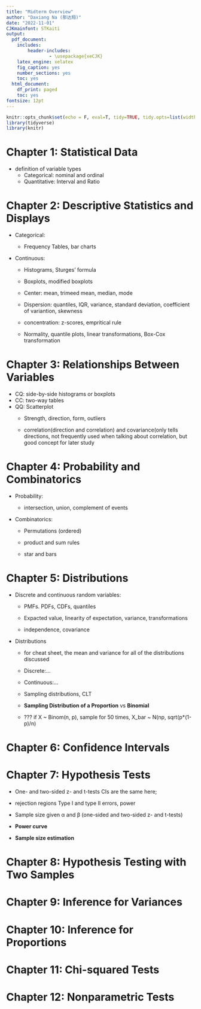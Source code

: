 ```yaml
---
title: "Midterm Overview"
author: "Daxiang Na (那达翔)"
date: "2022-11-01"
CJKmainfont: STKaiti
output: 
  pdf_document: 
    includes:
        header-includes:
                - \usepackage{xeCJK}
    latex_engine: xelatex
    fig_caption: yes
    number_sections: yes
    toc: yes
  html_document:
    df_print: paged
    toc: yes
fontsize: 12pt
---
```


```r
knitr::opts_chunk$set(echo = F, eval=T, tidy=TRUE, tidy.opts=list(width.cutoff=70))
library(tidyverse)
library(knitr)
```

# Chapter 1: Statistical Data

-   definition of variable types
    -   Categorical: nominal and ordinal
    -   Quantitative: Interval and Ratio

# Chapter 2: Descriptive Statistics and Displays

-   Categorical:

    -   Frequency Tables, bar charts

-   Continuous:

    -   Histograms, Sturges' formula

    -   Boxplots, modified boxplots

    -   Center: mean, trimeed mean, median, mode

    -   Dispersion: quantiles, IQR, variance, standard deviation, coefficient of variantion, skewness

    -   concentration: z-scores, empritical rule

    -   Normality, quantile plots, linear transformations, Box-Cox transformation

# Chapter 3: Relationships Between Variables

-   CQ: side-by-side histograms or boxplots
-   CC: two-way tables
-   QQ: Scatterplot
    -   Strength, direction, form, outliers

    -   correlation(direction and correlation) and covariance(only tells directions, not frequently used when talking about correlation, but good concept for later study

# Chapter 4: Probability and Combinatorics

-   Probability:

    -   intersection, union, complement of events

-   Combinatorics:

    -   Permutations (ordered)

    -   product and sum rules

    -   star and bars

# Chapter 5: Distributions

-   Discrete and continuous random variables:

    -   PMFs. PDFs, CDFs, quantiles

    -   Expacted value, linearity of expectation, variance, transformations

    -   independence, covariance

-   Distributions

    -   for cheat sheet, the mean and variance for all of the distributions discussed

    -   Discrete:...

    -   Continuous:...

    -   Sampling distributions, CLT

    -   **Sampling Distribution of a Proportion** vs **Binomial**

    -   ??? if X \~ Binom(n, p), sample for 50 times, X_bar \~ N(np, sqrt(p\*(1-p)/n)

# Chapter 6: Confidence Intervals

# Chapter 7: Hypothesis Tests

-   One- and two-sided z- and t-tests CIs are the same here;

-   rejection regions Type I and type II errors, power

-   Sample size given α and β (one-sided and two-sided z- and t-tests)

-   **Power curve**

-   **Sample size estimation**

# Chapter 8: Hypothesis Testing with Two Samples

# Chapter 9: Inference for Variances

# Chapter 10: Inference for Proportions

# Chapter 11: Chi-squared Tests

# Chapter 12: Nonparametric Tests
